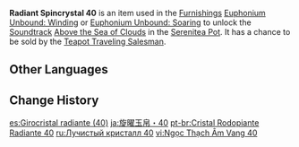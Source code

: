 {{Item Infobox
|id           = 141040
|image        = Item Radiant Spincrystal.png
|type         = Adventure Items
|group        = Radiant Spincrystals
|group2       = Liyue Spincrystals
|quality      = 4
|invCategory  = Precious Items
|description  = This wondrous crystal contains a certain rhythm, like something beautiful woven from delicate silk. These items can be found throughout the mainland or from merchants who collect curios. The tune held within this crystal can be revivified in your [[Serenitea Pot]] using either "[[Euphonium Unbound: Winding]]" or "[[Euphonium Unbound: Soaring]]." The tune contained within this [[Radiant Spincrystal]] is "[[Above the Sea of Clouds]]."
|source1      = [[Chubby]]
|track        = Above the Sea of Clouds
}}
'''Radiant Spincrystal 40''' is an item used in the [[Furnishings]] [[Euphonium Unbound: Winding]] or [[Euphonium Unbound: Soaring]] to unlock the [[Soundtrack]] [[Above the Sea of Clouds]] in the [[Serenitea Pot]]. It has a chance to be sold by the [[Teapot Traveling Salesman]].

==Other Languages==
{{Other Languages
|default_hidden = 1
|en      = Radiant Spincrystal 40
|zhs     = 旋曜玉帛・其四十
|zhs_rm  = Xuán Yào Yùbó - Qí Sìshí
|zht     = 旋曜玉帛・其四十
|zht_rm  = Xuán Yào Yùbó - Qí Sìshí
|ja      = 旋曜玉帛・40
|ja_rm   = Sen'you Gyokuhaku - Yonjuu{{Assumed}}
|ko      = 빛나는 결정・40
|ko_rm   = Binnaneun Gyeoljeong - Sasip
|es      = Girocristal radiante (40)
|fr      = Gyrocristal radiant 40
|ru      = Лучистый кристалл {{tt|40|}}
|th      = Radiant Spincrystal 40
|vi      = Ngọc Thạch Âm Vang 40
|de      = Strahlender Drehkristall XL
|id      = Radiant Spincrystal 40
|pt      = Cristal Rodopiante Radiante 40
|tr      = Parlak Burgu Kristal 40
|it      = Voltacristallo radioso 40
}}

==Change History==
{{Change History|2.4}}

[[es:Girocristal radiante (40)]]
[[ja:旋曜玉帛・40]]
[[pt-br:Cristal Rodopiante Radiante 40]]
[[ru:Лучистый кристалл 40]]
[[vi:Ngọc Thạch Âm Vang 40]]
